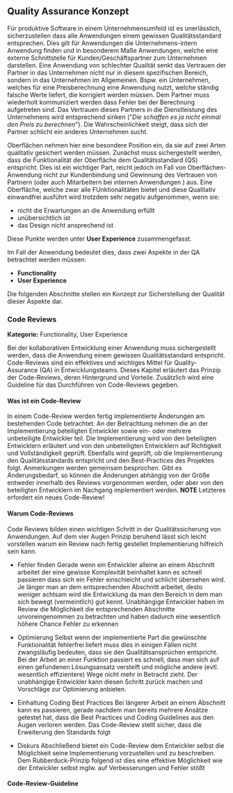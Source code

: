 ## Quality Assurance Konzept

Für produktive Software in einem Unternehmensumfeld ist es unerlässlich, sicherzustellen dass alle Anwendungen einem gewissen Qualitätsstandard entsprechen. Dies gilt für Anwendungen die Unternehmens-intern Anwendung finden und in besonderem Maße Anwendungen, welche eine externe Schnittstelle für Kunden/Geschäftspartner zum Unternehmen darstellen. Eine Anwendung von schlechter Qualität senkt das Vertrauen der Partner in das Unternehmen nicht nur in diesem spezifischen Bereich, sondern in das Unternehmen im Allgemeinen. Bspw. ein Unternehmen, welches für eine Preisberechnung eine Anwendung nutzt, welche ständig falsche Werte liefert, die korrigiert werden müssen. Dem Partner muss wiederholt kommuniziert werden dass Fehler bei der Berechnung aufgetreten sind. Das Vertrauen dieses Partners in die Dienstleistung des Unternehmens wird entsprechend sinken ("_Die schaffen es ja nicht einmal den Preis zu berechnen_"). Die Wahrscheinlichkeit steigt, dass sich der Partner schlicht ein anderes Unternehmen sucht.

Oberflächen nehmen hier eine besondere Position ein, da sie auf zwei Arten qualitativ gesichert werden müssen. Zunächst muss sichergestellt werden, dass die Funktionalität der Oberfläche dem Qualitätsstandard (QS) entspricht. Dies ist ein wichtiger Part, reicht jedoch im Fall von Oberflächen-Anwendung nicht zur Kundenbindung und Gewinnung des Vertrauen von Partnern (oder auch Mitarbeitern bei internen Anwendungen ) aus. Eine Oberfläche, welche zwar alle FUnktionalitäten bietet und diese Qualitativ einwandfrei ausführt wird trotzdem sehr negativ aufgenommen, wenn sie:

- nicht die Erwartungen an die Anwendung erfüllt
- unübersichtlich ist
- das Design nicht ansprechend ist

Diese Punkte werden unter **User Experience** zusammengefasst.

Im Fall der Anwendung bedeutet dies, dass zwei Aspekte in der QA betrachtet werden müssen:

- **Functionality**
- **User Experience**

Die folgenden Abschnitte stellen ein Konzept zur Sicherstellung der Qualität dieser Aspekte dar.

### Code Reviews

**Kategorie:** Functionality, User Experience

Bei der kollaborativen Entwicklung einer Anwendung muss sichergestellt werden, dass die Anwendung einem gewissen Qualitätsstandard entspricht. Code-Reviews sind ein effektives und wichtiges Mittel für Quality-Assurance (QA) in Entwicklungsteams. Dieses Kapitel erläutert das Prinzip der Code-Reviews, deren Hintergrund und Vorteile. Zusätzlich wird eine Guideline für das Durchführen von Code-Reviews gegeben.

#### Was ist ein Code-Review

In einem Code-Review werden fertig implementierte Änderungen am bestehenden Code betrachtet. An der Betrachtung nehmen die an der Implementierung beteiligten Entwickler sowie ein- oder mehrere unbeteiligte Entwickler teil. Die Implementierung wird von den beteiligten Entwicklern erläutert und von den unbeteiligten Entwicklern auf Richtigkeit und Vollständigkeit geprüft. Ebenfalls wird geprüft, ob die Implementierung den Qualitätsstandards entspricht und den Best-Practices des Projektes folgt.
Anmerkungen werden gemeinsam besprochen. Gibt es Änderungsbedarf, so können die Änderungen abhängig von der Größe entweder innerhalb des Reviews vorgenommen werden, oder aber von den beteiligten Entwicklern im Nachgang implementiert werden. **NOTE** Letzteres erfordert ein neues Code-Review!

#### Warum Code-Reviews

Code Reviews bilden einen wichtigen Schritt in der Qualitätssicherung von Anwendungen. Auf dem vier Augen Prinzip beruhend lässt sich leicht vorstellen warum ein Review nach fertig gestellet Implementierung hilfreich sein kann.

- Fehler finden
  Gerade wenn ein Entwickler alleine an einem Abschnitt arbeitet der eine gewisse Komplexität beinhaltet kann es schnell passieren dass sich ein Fehler einschleicht und schlicht übersehen wird. Je länger man an dem entsprechenden Abschnitt arbeitet, desto weniger achtsam wird die Entwicklung da man den Bereich in dem man sich bewegt (vermeintlich) gut kennt. Unabhängige Entwickler haben im Review die Möglichkeit die entsprechenden Abschnitte unvoreingenommen zu betrachten und haben dadurch eine wesentlich höhere Chance Fehler zu erkennen

- Optimierung
  Selbst wenn der implementierte Part die gewünschte Funktionalität fehlerfrei liefert muss dies in einigen Fällen nicht zwangsläufig bedeuten, dass sie den Qualitätsansprüchen entspricht. Bei der Arbeit an einer Funktion passiert es schnell, dass man sich auf einen gefundenen Lösungsansatz versteift und mögliche andere (evtl. wesentlich effizientere) Wege nicht mehr in Betracht zieht. Der unabhängige Entwickler kann diesen Schritt zurück machen und Vorschläge zur Optimierung anbieten.

- Einhaltung Coding Best Practices
  Bei längerer Arbeit an einem Abschnitt kann es passieren, gerade nachdem man bereits mehrere Ansätze getestet hat, dass die Best Practices und Coding Guidelines aus den Augen verloren werden. Das Code-Review stellt sicher, dass die Erweiterung den Standards folgt

- Diskurs
  Abschließend bietet ein Code-Review dem Entwickler selbst die Möglichkeit seine Implementierung vorzustellen und zu beschreiben. Dem Rubberduck-Prinzip folgend ist dies eine effektive Möglichkeit wie der Entwickler selbst mglw. auf Verbesserungen und Fehler stößt

#### Code-Review-Guideline

